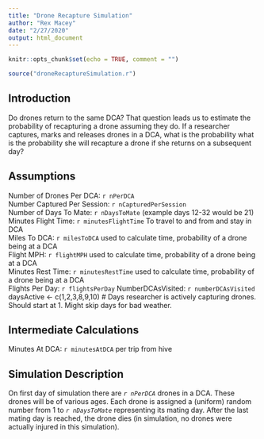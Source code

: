```yaml
---
title: "Drone Recapture Simulation"
author: "Rex Macey"
date: "2/27/2020"
output: html_document
---
```


```r
knitr::opts_chunk$set(echo = TRUE, comment = "")
```

```r
source("droneRecaptureSimulation.r")
```

## Introduction

Do drones return to the same DCA?  That question leads us to estimate the probability of recapturing a drone assuming they do. If a researcher captures, marks and releases drones in a DCA, what is the probability what is the probability she will recapture a drone if she returns on a subsequent day?  

## Assumptions

Number of Drones Per DCA: `r nPerDCA`    
Number Captured Per Session: `r nCapturedPerSession`    
Number of Days To Mate:  `r nDaysToMate` (example days 12-32 would be 21)    
Minutes Flight Time:  `r minutesFlightTime` To travel to and from and stay in DCA    
Miles To DCA: `r milesToDCA` used to calculate time, probability of a drone being at a DCA  
Flight MPH: `r flightMPH` used to calculate time, probability of a drone being at a DCA  
Minutes Rest Time: `r minutesRestTime` used to calculate time, probability of a drone being at a DCA  
Flights Per Day: `r flightsPerDay` 
NumberDCAsVisited: `r numberDCAsVisited`
daysActive <- c(1,2,3,8,9,10) # Days researcher is actively capturing drones.  Should start at 1. Might skip days for bad weather.

## Intermediate Calculations
Minutes At DCA: `r minutesAtDCA` per trip from hive

## Simulation Description   
On first day of simulation there are _`r nPerDCA`_ drones in a DCA.  These drones will be of various ages.  Each drone is assigned a (uniform) random number from 1 to _`r nDaysToMate`_ representing its mating day.  After the last mating day is reached, the drone dies (in simulation, no drones were actually injured in this simulation).  